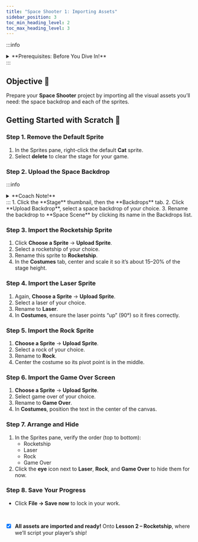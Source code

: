 ```yaml
---
title: "Space Shooter 1: Importing Assets"
sidebar_position: 3
toc_min_heading_level: 2
toc_max_heading_level: 3
---
```


:::info
<details style={{border:'none'}}>
    <summary>**Prerequisites: Before You Dive In!**</summary>

- You have a Scratch account and have created (and saved) your **Space Shooter** project.  
- You’re familiar with the Scratch editor layout: Stage, Sprites pane, Blocks palette, and Scripts area.  
</details>
:::

## Objective 🧐

Prepare your **Space Shooter** project by importing all the visual assets you’ll need: the space backdrop and each of the sprites.

## Getting Started with Scratch 🚩

### Step 1. Remove the Default Sprite

1. In the Sprites pane, right-click the default **Cat** sprite.  
2. Select **delete** to clear the stage for your game.

### Step 2. Upload the Space Backdrop

:::info
<details style={{border:'none'}}>
    <summary>**Coach Note!**</summary>

Backdrops set the scene for your game. Choose a high-contrast space image so your sprites stand out!
</details>
:::
1. Click the **Stage** thumbnail, then the **Backdrops** tab.  
2. Click **Upload Backdrop**, select a space backdrop of your choice.  
3. Rename the backdrop to **Space Scene** by clicking its name in the Backdrops list.

### Step 3. Import the Rocketship Sprite

1. Click **Choose a Sprite** → **Upload Sprite**.  
2. Select a rocketship of your choice.  
3. Rename this sprite to **Rocketship**.  
4. In the **Costumes** tab, center and scale it so it’s about 15–20% of the stage height.

### Step 4. Import the Laser Sprite

1. Again, **Choose a Sprite** → **Upload Sprite**.  
2. Select a laser of your choice.  
3. Rename to **Laser**.  
4. In **Costumes**, ensure the laser points “up” (90°) so it fires correctly.

### Step 5. Import the Rock Sprite

1. **Choose a Sprite** → **Upload Sprite**.  
2. Select a rock of your choice.  
3. Rename to **Rock**.  
4. Center the costume so its pivot point is in the middle.

### Step 6. Import the Game Over Screen

1. **Choose a Sprite** → **Upload Sprite**.  
2. Select game over of your choice.  
3. Rename to **Game Over**.  
4. In **Costumes**, position the text in the center of the canvas.

### Step 7. Arrange and Hide

1. In the Sprites pane, verify the order (top to bottom):
   - Rocketship  
   - Laser  
   - Rock  
   - Game Over  
2. Click the **eye** icon next to **Laser**, **Rock**, and **Game Over** to hide them for now.

### Step 8. Save Your Progress

- Click **File → Save now** to lock in your work.

<br />

- [x] **All assets are imported and ready!** Onto **Lesson 2 – Rocketship**, where we’ll script your player’s ship!  



